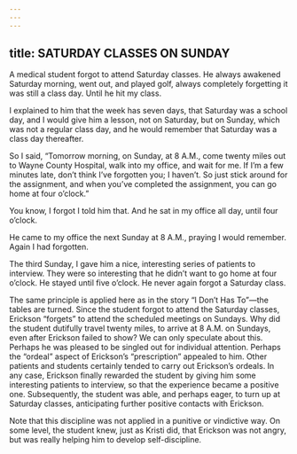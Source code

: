 ```yaml
---
---
---
```

title: SATURDAY CLASSES ON SUNDAY
---




A medical student forgot to attend Saturday classes. He always awakened Saturday morning, went out, and played golf, always completely forgetting it was still a class day. Until he hit my class.

I explained to him that the week has seven days, that Saturday was a school day, and I would give him a lesson, not on Saturday, but on Sunday, which was not a regular class day, and he would remember that Saturday was a class day thereafter.

So I said, “Tomorrow morning, on Sunday, at 8 A.M., come twenty miles out to Wayne County Hospital, walk into my office, and wait for me. If I’m a few minutes late, don’t think I’ve forgotten you; I haven’t. So just stick around for the assignment, and when you’ve completed the assignment, you can go home at four o’clock.”

You know, I forgot I told him that. And he sat in my office all day, until four o’clock.

He came to my office the next Sunday at 8 A.M., praying I would remember. Again I had forgotten.

The third Sunday, I gave him a nice, interesting series of patients to interview. They were so interesting that he didn’t want to go home at four o’clock. He stayed until five o’clock. He never again forgot a Saturday class.




The same principle is applied here as in the story “I Don’t Has To”—the tables are turned. Since the student forgot to attend the Saturday classes, Erickson “forgets” to attend the scheduled meetings on Sundays. Why did the student dutifully travel twenty miles, to arrive at 8 A.M. on Sundays, even after Erickson failed to show? We can only speculate about this. Perhaps he was pleased to be singled out for individual attention. Perhaps the “ordeal” aspect of Erickson’s “prescription” appealed to him. Other patients and students certainly tended to carry out Erickson’s ordeals. In any case, Erickson finally rewarded the student by giving him some interesting patients to interview, so that the experience became a positive one. Subsequently, the student was able, and perhaps eager, to turn up at Saturday classes, anticipating further positive contacts with Erickson.

Note that this discipline was not applied in a punitive or vindictive way. On some level, the student knew, just as Kristi did, that Erickson was not angry, but was really helping him to develop self-discipline.
